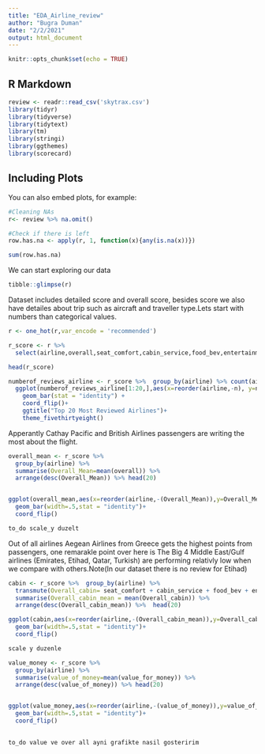 ```yaml
---
title: "EDA_Airline_review"
author: "Bugra Duman"
date: "2/2/2021"
output: html_document
---
```


```r
knitr::opts_chunk$set(echo = TRUE)

```

## R Markdown


```r
review <- readr::read_csv('skytrax.csv')
library(tidyr)
library(tidyverse)
library(tidytext)
library(tm)
library(stringi)
library(ggthemes)
library(scorecard)
```

## Including Plots

You can also embed plots, for example:

```r
#Cleaning NAs
r<- review %>% na.omit()

#Check if there is left
row.has.na <- apply(r, 1, function(x){any(is.na(x))})

sum(row.has.na)


```

We can start exploring our data
```r

tibble::glimpse(r)

```
Dataset includes detailed score and overall score, besides score we also have detailes about trip such as aircraft and traveller type.Lets start with numbers than categorical values.




```r
r <- one_hot(r,var_encode = 'recommended')

r_score <- r %>%
  select(airline,overall,seat_comfort,cabin_service,food_bev,entertainment,ground_service,value_for_money)

head(r_score)
```


```r
numberof_reviews_airline <- r_score %>%  group_by(airline) %>% count(airline) %>% dplyr::arrange(desc(n)) 
  ggplot(numberof_reviews_airline[1:20,],aes(x=reorder(airline,-n), y=n)) + 
    geom_bar(stat = "identity") +
    coord_flip()+
    ggtitle("Top 20 Most Reviewed Airlines")+
    theme_fivethirtyeight()
```

Apperantly Cathay Pacific and British Airlines passengers are writing the most about the flight.



```r
overall_mean <- r_score %>%  
  group_by(airline) %>% 
  summarise(Overall_Mean=mean(overall)) %>% 
  arrange(desc(Overall_Mean)) %>% head(20)


ggplot(overall_mean,aes(x=reorder(airline,-(Overall_Mean)),y=Overall_Mean))+
  geom_bar(width=.5,stat = "identity")+
  coord_flip()

to_do scale_y duzelt


```

Out of all airlines Aegean Airlines from Greece gets the highest points from passengers, one remarakle point over here is The Big 4 Middle East/Gulf airlines (Emirates, Etihad, Qatar, Turkish) are performing relativly low when we compare with others.Note(In our dataset there is no review for Etihad)





```r
cabin <- r_score %>%  group_by(airline) %>% 
  transmute(Overall_cabin= seat_comfort + cabin_service + food_bev + entertainment)%>%
  summarise(Overall_cabin_mean = mean(Overall_cabin)) %>%
  arrange(desc(Overall_cabin_mean)) %>%  head(20)

ggplot(cabin,aes(x=reorder(airline,-(Overall_cabin_mean)),y=Overall_cabin_mean))+
  geom_bar(width=.5,stat = "identity")+
  coord_flip()

scale y duzenle

```

```r

value_money <- r_score %>%  
  group_by(airline) %>% 
  summarise(value_of_money=mean(value_for_money)) %>% 
  arrange(desc(value_of_money)) %>% head(20)


ggplot(value_money,aes(x=reorder(airline,-(value_of_money)),y=value_of_money))+
  geom_bar(width=.5,stat = "identity")+
  coord_flip()
  

to_do value ve over all ayni grafikte nasil gosteririm


```


```r


```
